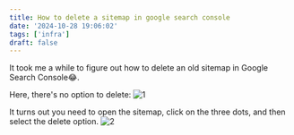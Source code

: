 ```yaml
---
title: How to delete a sitemap in google search console
date: '2024-10-28 19:06:02'
tags: ['infra']
draft: false
---
```


It took me a while to figure out how to delete an old sitemap in Google Search Console😂.

Here, there's no option to delete:
![1](/static/images/infra/how-to-delete-a-sitemap-in-google-search-console/1.png)

It turns out you need to open the sitemap, click on the three dots, and then select the delete option.
![2](/static/images/infra/how-to-delete-a-sitemap-in-google-search-console/2.png)
